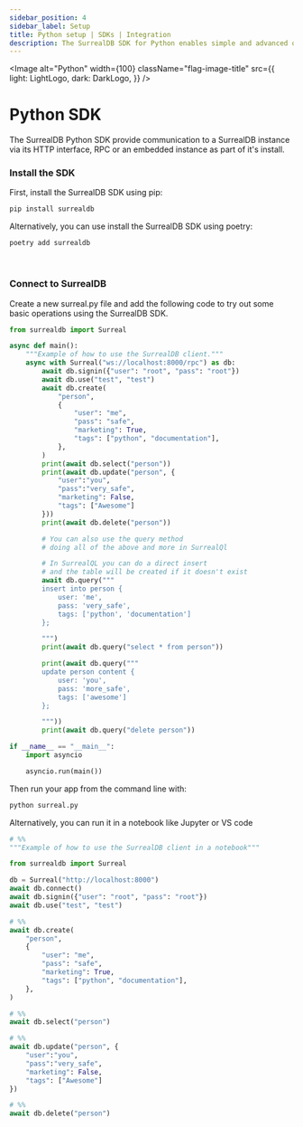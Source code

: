 ```yaml
---
sidebar_position: 4
sidebar_label: Setup
title: Python setup | SDKs | Integration
description: The SurrealDB SDK for Python enables simple and advanced querying of a remote or embedded database.
---
```



<Image
    alt="Python"
    width={100}
    className="flag-image-title"
    src={{
        light: LightLogo,
        dark: DarkLogo,
    }}
/>

# Python SDK
The SurrealDB Python SDK provide communication to a SurrealDB instance via its HTTP interface, RPC or an embedded instance as part of it's install.

### Install the SDK

First, install the SurrealDB SDK using pip:

```sh
pip install surrealdb
```

Alternatively, you can use install the SurrealDB SDK using poetry:

```sh
poetry add surrealdb
```

<br />

### Connect to SurrealDB

Create a new surreal.py file and add the following code to try out some basic operations using the SurrealDB SDK.

```python
from surrealdb import Surreal

async def main():
    """Example of how to use the SurrealDB client."""
    async with Surreal("ws://localhost:8000/rpc") as db:
        await db.signin({"user": "root", "pass": "root"})
        await db.use("test", "test")
        await db.create(
            "person",
            {
                "user": "me",
                "pass": "safe",
                "marketing": True,
                "tags": ["python", "documentation"],
            },
        )
        print(await db.select("person"))
        print(await db.update("person", {
            "user":"you",
            "pass":"very_safe",
            "marketing": False,
            "tags": ["Awesome"]
        }))
        print(await db.delete("person"))

        # You can also use the query method
        # doing all of the above and more in SurrealQl

        # In SurrealQL you can do a direct insert
        # and the table will be created if it doesn't exist
        await db.query("""
        insert into person {
            user: 'me',
            pass: 'very_safe',
            tags: ['python', 'documentation']
        };

        """)
        print(await db.query("select * from person"))

        print(await db.query("""
        update person content {
            user: 'you',
            pass: 'more_safe',
            tags: ['awesome']
        };

        """))
        print(await db.query("delete person"))

if __name__ == "__main__":
    import asyncio

    asyncio.run(main())
```

Then run your app from the command line with:

```sh
python surreal.py
```

Alternatively, you can run it in a notebook like Jupyter or VS code

```python
# %%
"""Example of how to use the SurrealDB client in a notebook"""

from surrealdb import Surreal

db = Surreal("http://localhost:8000")
await db.connect()
await db.signin({"user": "root", "pass": "root"})
await db.use("test", "test")

# %%
await db.create(
    "person",
    {
        "user": "me",
        "pass": "safe",
        "marketing": True,
        "tags": ["python", "documentation"],
    },
)

# %%
await db.select("person")

# %%
await db.update("person", {
    "user":"you",
    "pass":"very_safe",
    "marketing": False,
    "tags": ["Awesome"]
})

# %%
await db.delete("person")
```

<br />
